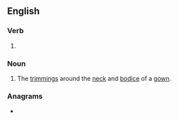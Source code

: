==English==

===Verb===
{{head|en|present participle}}

# {{present participle of|robe|lang=en|nocat=1}}

===Noun===
{{en-noun|~}}

# {{lb|en|historical|usually plural}} The [[trimming]]s around the [[neck]] and [[bodice]] of a [[gown]].

===Anagrams===
* {{anagrams|en|a=bginor|Boring|boring|orbing}}